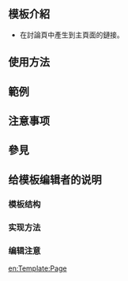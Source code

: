 <IncludeOnly><!-- 在這裡加入模板的保護標識 --></IncludeOnly><NoInclude>{{template doc page viewed directly}}</NoInclude>
<!-- 在本行下編輯模板說明 -->
== 模板介紹 ==
* 在討論頁中產生到主頁面的鏈接。

== 使用方法 ==

== 範例 ==

== 注意事项 ==

== 參見 ==

== 给模板编辑者的说明 ==
=== 模板结构 ===
=== 实现方法 ===
=== 编辑注意 ===

<IncludeOnly>
<!-- 本行下加入模板的分類 -->

<!-- 本行下加入模板的跨語言鏈接 -->
[[en:Template:Page]]
</IncludeOnly>